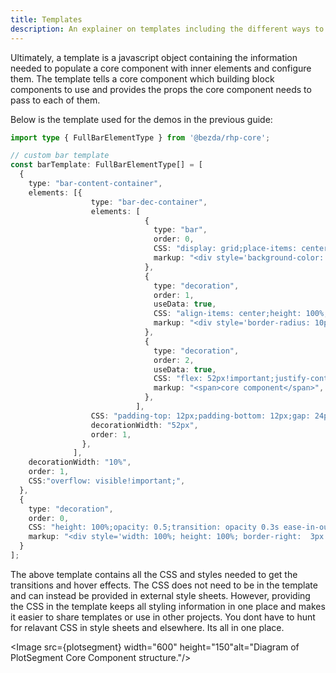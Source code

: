 ```yaml
---
title: Templates
description: An explainer on templates including the different ways to create them and add them to plot components.
---
```


Ultimately, a template is a javascript object containing the information needed to populate a core component with inner elements and configure them. The template tells a core component which building block components to use and provides the props the core component needs to pass to each of them.

Below is the template used for the demos in the previous guide:

```typescript
import type { FullBarElementType } from '@bezda/rhp-core';

// custom bar template
const barTemplate: FullBarElementType[] = [
  {
    type: "bar-content-container",
    elements: [{
                  type: "bar-dec-container",
                  elements: [
                              {
                                type: "bar",
                                order: 0,
                                CSS: "display: grid;place-items: center;box-sizing: border-box;border-radius: 0 10px 10px 0;overflow: hidden;height: auto; transition-property: flex, border;transition-duration: 1s;transition-timing-function: ease-in-out;& div {display:flex;align-items: center;opacity: 0.5;transition: opacity 0.3s ease-in-out;text-align: center;}& div > span {opacity: 0;color: var(--sl-color-bg);font-weight:500;transition: opacity 0.3s ease-in-out;}",
                                markup: "<div style='background-color: {{color}};height:100%;width:100%;justify-content: center;'><span>block</span></div>",
                              },
                              {
                                type: "decoration",
                                order: 1,
                                useData: true,
                                CSS: "align-items: center;height: 100%;& > div {opacity: 0.5;transition: opacity 0.3s ease-in-out;transition: border 0.4s ease-in; border-style: none; border-width: 3px;}",
                                markup: "<div style='border-radius: 10px;border-color: {{color}};color: {{color}};height: 100%;aspect-ratio: 1/1;display: grid;place-items: center;grid-template: 1fr / 1fr;'><div class='block-value' style='transition: opacity 0.2s ease-in-out;grid-column: 1 / 1; grid-row: 1 / 1;'>{{$dataValue}}</div><div class='block-text' style='transition: opacity 0.2s ease-in-out 0.2s;opacity: 0;grid-column: 1 / 1; grid-row: 1 / 1;'>block</div></div>",
                              },
                              {
                                type: "decoration",
                                order: 2,
                                useData: true,
                                CSS: "flex: 52px!important;justify-content:flex-end;margin-right:24px;display:flex;align-items: center;height: 100%;& > span {width: fit-content;text-wrap: nowrap;opacity: 0;transition: opacity 0.3s ease-in-out; color: var(--sl-color-accent-high)} .full-bar:hover & > span {opacity: 1;}",
                                markup: "<span>core component</span>",
                              },
                            ],
                  CSS: "padding-top: 12px;padding-bottom: 12px;gap: 24px;background: none;& .bar-decoration > div:hover {opacity: 1;border-style: solid;}& .bar > div:hover {opacity: 1;}& .bar > div:hover span {opacity: 1;}& .bar-decoration > div:hover .block-text {opacity: 1!important;}& .bar-decoration > div:hover .block-value {opacity: 0;}",
                  decorationWidth: "52px",
                  order: 1,
                }, 
              ],
    decorationWidth: "10%",
    order: 1,
    CSS:"overflow: visible!important;",
  },
  {
    type: "decoration",
    order: 0,
    CSS: "height: 100%;opacity: 0.5;transition: opacity 0.3s ease-in-out;&:hover {opacity: 1;} &:hover .block-text {opacity: 1!important;} &:hover .block-value {opacity: 0;}",
    markup: "<div style='width: 100%; height: 100%; border-right:  3px solid {{color}};padding-top: 12px;padding-bottom: 12px;'><div style='border-radius: 10px;border: 3px solid {{color}};height: 100%;aspect-ratio: 1/1;margin-right: 24px;margin-left: 24px;display: grid;place-items: center;grid-template: 1fr / 1fr;'><div class='block-value' style='transition: opacity 0.2s ease-in-out;grid-column: 1 / 1; grid-row: 1 / 1;'>{{bar-label}}</div><div class='block-text' style='transition: opacity 0.2s ease-in-out 0.2s;opacity: 0;grid-column: 1 / 1; grid-row: 1 / 1;'>block</div></div></div>",
  }
];

```

The above template contains all the CSS and styles needed to get the transitions and hover effects. 
The CSS does not need to be in the template and can instead be provided in external style sheets. 
However, providing the CSS in the template keeps all styling information in one place and makes it easier 
to share templates or use in other projects. You dont have to hunt for relavant CSS in style sheets and elsewhere. 
Its all in one place.

<Image src={plotsegment} width="600" height="150"alt="Diagram of PlotSegment Core Component structure."/>
